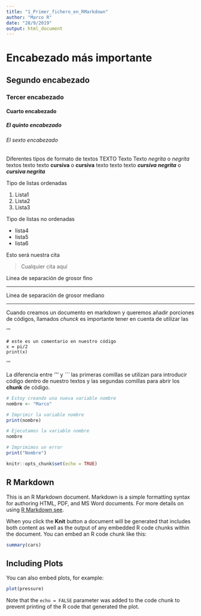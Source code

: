 ```yaml
---
title: "1_Primer_fichero_en_RMarkdown"
author: "Marco R"
date: "28/9/2019"
output: html_document
---
```


# Encabezado más importante
## Segundo encabezado
### Tercer encabezado

#### Cuarto encabezado

##### El quinto encabezado

###### El sexto encabezado

Diferentes tipos de formato de textos
TEXTO Texto Texto *negrita* o _negrita_
textos texto texto **cursiva** o __cursiva__
texto texto texto ***cursiva negrita*** o ___cursiva negrita___


Tipo de listas ordenadas

1. Lista1
2. Lista2
3. Lista3

Tipo de listas no ordenadas

* lista4
* lista5
* lista6


Esto será nuestra cita

> Cualquier cita aquí



Linea de separación de grosor fino

***

Linea de separación de grosor mediano

* * *

Cuando creamos un documento en markdown y queremos añadir porciones de códigos, llamados *chunck* es importante tener en cuenta de utilizar las 

'''
``` 
# este es un comentario en nuestro código
x = pi/2
print(x)

```
'''

La diferencia entre *'''* y *```* las primeras comillas se utilizan para introducir código dentro de nuestro textos y las segundas comillas para abrir los **chunk** de código.


```r
# Estoy creando una nueva variable nombre
nombre <- "Marco"

# Imprimir la variable nombre
print(nombre)

# Ejecutamos la variable nombre
nombre

# Imprimimos un error
print("Nombre")

```




```r
knitr::opts_chunk$set(echo = TRUE)
```

## R Markdown

This is an R Markdown document. Markdown is a simple formatting syntax for authoring HTML, PDF, and MS Word documents. For more details on using [R Markdown see](http://rmarkdown.rstudio.com).

When you click the **Knit** button a document will be generated that includes both content as well as the output of any embedded R code chunks within the document. You can embed an R code chunk like this:

```r
summary(cars)
```

## Including Plots

You can also embed plots, for example:

```r
plot(pressure)
```

Note that the `echo = FALSE` parameter was added to the code chunk to prevent printing of the R code that generated the plot.
